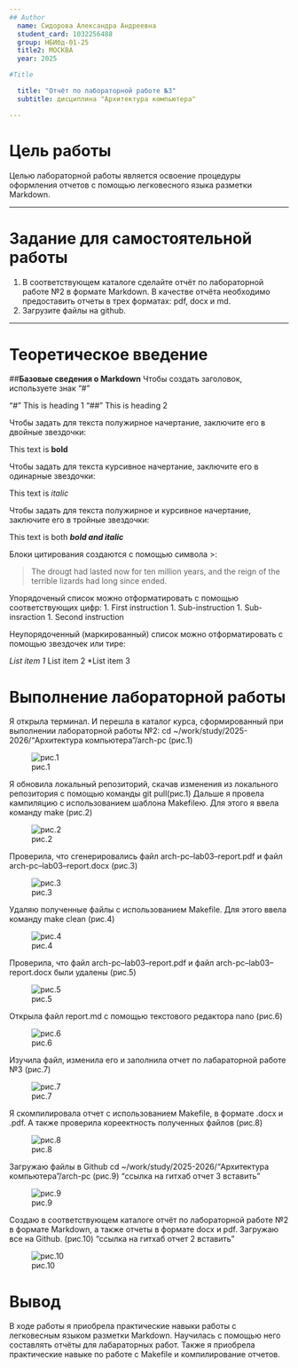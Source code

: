 ```yaml
---
## Author
  name: Сидорова Александра Андреевна
  student_card: 1032256488
  group: НБИбд-01-25
  title2: МОСКВА
  year: 2025

#Title 

  title: "Отчёт по лабораторной работе №3"
  subtitle: дисциплина "Архитектура компьютера"

---
```


# Цель работы

Целью лабораторной работы является освоение процедуры оформления отчетов с помощью легковесного языка разметки Markdown.

---

# Задание для самостоятельной работы 
1. В соответствующем каталоге сделайте отчёт по лабораторной работе №2 в формате Markdown. В качестве отчёта необходимо предоставить отчеты в трех форматах: pdf, docx  и md.
2. Загрузите файлы на github.

---

# Теоретическое введение

##**Базовые сведения о Markdown**
Чтобы создать заголовок, используете знак "#"

"#" This is heading 1
"##" This is heading 2

Чтобы задать для текста полужирное начертание, заключите его в двойные звездочки:

This text is  **bold**

Чтобы задать для текста курсивное начертание, заключите его в одинарные звездочки:

This text is *italic*

Чтобы задать для текста полужирное и курсивное начертание, заключите его в тройные звездочки:

This text is both ***bold and italic***

Блоки цитирования создаются с помощью символа >:

>The drougt had lasted now for ten million years, and the reign of the terrible
lizards had long since ended.

Упорядоченый список можно отформатировать с помощью соответствующих цифр:
1.    First instruction
   1.     Sub-instruction
   1.     Sub-insraction
1.    Second instruction

Неупорядоченный (маркированный) список можно отформатировать с помощью звездочек или тире:

*List item 1
*List item 2
*List item 3


# Выполнение лабораторной работы

 Я открыла терминал. И перешла в каталог курса, сформированный при выполнении лабораторной работы №2:
 cd ~/work/study/2025-2026/"Архитектура компьютера"/arch-pc (рис.1)

![рис.1](~/Pictures/Screenshots/picture1.png)

Я обновила локальный репозиторий, скачав изменения из локального репозитория с помощью команды git pull(рис.1)
Дальше я провела кампиляцию с использованием шаблона Makefileю. Для этого я ввела команду make (рис.2)

![рис.2](~/Pictures/Screenshots/Picture2.png)

Проверила, что сгенерировались файл arch-pc--lab03--report.pdf и файл arch-pc--lab03--report.docx (рис.3)

![рис.3](~/Pictures/Screenshots/Picture3.png)

Удаляю полученные файлы с использованием Makefile. Для этого ввела команду make clean (рис.4)

![рис.4](~/Pictures/Screenshots/Picture4.png)

Проверила, что файл arch-pc--lab03--report.pdf и файл arch-pc--lab03--report.docx были удалены (рис.5)

![рис.5](~/Pictures/Screenshots/Picture5.png)


Открыла файл report.md c помощью текстового редактора nano (рис.6)

![рис.6](~/Pictures/Screenshots/Picture6.png)

Изучила файл, изменила его и заполнила отчет по лабараторной работе №3 (рис.7)

![рис.7](~/Pictures/Screenshots/Picture7.png)

Я скомпилировала отчет с использованием Makefile, в формате .docx и  .pdf. А также проверила кореектность полученных файлов (рис.8)

![рис.8](~/Pictures/Screenshots/Picture8.png)

Загружаю файлы в Github
cd ~/work/study/2025-2026/"Архитектура компьютера"/arch-pc (рис.9) "ссылка на гитхаб отчет 3 вставить"

![рис.9](~/Pictures/Screenshots/Picture9.png)

Создаю в соответствующем каталоге отчёт по лабораторной работе №2 в формате Markdown, а также отчеты в формате docx и pdf. 
Загружаю все на Github. (рис.10) "ссылка на гитхаб  отчет 2 вставить"

![рис.10](~/Pictures/Screenshots/Picture10.png)


# Вывод

  В ходе работы я приобрела практические навыки работы с легковесным языком разметки Markdown. Научилась с помощью него составлять отчёты для лабараторных работ. Также я приобрела практические навыке по работе с Makefile и компилирование отчетов. 


